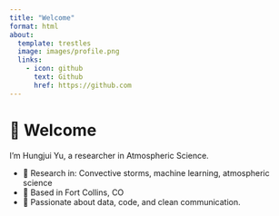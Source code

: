 ```yaml
---
title: "Welcome"
format: html
about:
  template: trestles
  image: images/profile.png
  links:
    - icon: github
      text: Github
      href: https://github.com
---
```


# 👋 Welcome

I'm Hungjui Yu, a researcher in Atmospheric Science.

- 🔬 Research in: Convective storms, machine learning, atmospheric science
- 📍 Based in Fort Collins, CO
- 🧠 Passionate about data, code, and clean communication.

<!-- See [About](about.qmd) for more. -->

